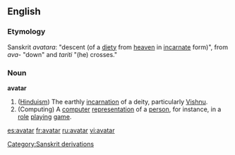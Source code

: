 ==English==
===Etymology===
Sanskrit ''avatara'': "descent (of a [[diety]] from [[heaven]] in [[incarnate]] form)", from ''ava-'' "down" and ''tariti'' "(he) crosses."

===Noun===
'''avatar'''
# ([[Hinduism]]) The earthly [[incarnation]] of a deity, particularly [[Vishnu]].
# (Computing) A [[computer]] [[representation]] of a [[person]], for instance, in a [[role]] [[playing]] [[game]].

[[Category:Sanskrit derivations]]

[[es:avatar]]
[[fr:avatar]]
[[ru:avatar]]
[[vi:avatar]]